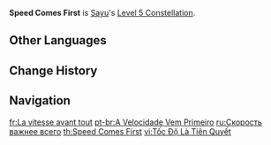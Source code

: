 {{Constellation Infobox
|image       = Constellation Speed Comes First.png
|description = Increases the Level of [[Yoohoo Art: Fuuin Dash]] by 3.<br />Maximum upgrade level is 15.
|level       = 5
|character   = Sayu
|utility1    = Talent Level Increase
|utility2    = Elemental Skill Level Increase
}}
'''Speed Comes First''' is [[Sayu]]'s [[Level 5 Constellation]].

==Other Languages==
{{Other Languages
|en      = Speed Comes First
|zhs     = 快是第一奥义
|zhs_rm  = Kuài shì Dì​yī Àoyì
|zht     = 快是第一奧義
|zht_rm  = Kuài shì Dì​yī Àoyì
|zh_tl   = Speed is the First Technique
|ja      = 素早さ最優先
|ja_rm   = Subayasa Saiyuusen
|ja_tl   = Speed is First Priority
|ko      = 속도가 생명
|ko_rm   = Sokdoga Saengmyeong
|ko_tl   = Speed is First
|es      = La velocidad es lo primero
|es_tl   = Speed Comes First
|fr      = La vitesse avant tout
|fr_tl   = Speed Above All Else
|ru      = Скорость важнее всего
|ru_tl   = Speed Above Everything
|th      = Speed Comes First
|vi      = Tốc Độ Là Tiên Quyết
|vi_tl   = 
|de      = Schneller ist besser
|de_tl   = Faster is Better
|id      = Speed Comes First
|pt      = A Velocidade Vem Primeiro
|pt_tl   = Speed Comes First
|tr      = Ne Kadar Hızlı, O kadar İyi
|tr_tl   = 
|it      = La velocità ha la priorità
|it_tl   = Speed is the Priority
}}

==Change History==
{{Change History|2.0}}

==Navigation==
{{Talent Navbox|Sayu}}

[[fr:La vitesse avant tout]]
[[pt-br:A Velocidade Vem Primeiro]]
[[ru:Скорость важнее всего]]
[[th:Speed Comes First]]
[[vi:Tốc Độ Là Tiên Quyết]]